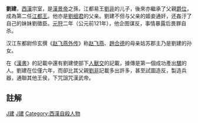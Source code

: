 '''劉建'''{{BD|?||前121年|catIdx=L劉建}}，[[西漢|西漢]]宗室，是[[汉景帝|漢景帝]]之孫，江都易王[[劉非|劉非]]的儿子，後來亦繼承了父親[[爵位|爵位]]，成為第二任[[江都王|江都王]]。他亦是[[细君公主|劉细君]]的父亲。劉建不但与父亲的姬妾通奸，还姦汙了自己的妹妹劉徵臣。[[元狩|元狩]]二年（公元前121年），他企图谋反，事情暴露后畏罪自杀。

汉江东都尉伶玄撰《[[赵飞燕外传|赵飞燕外传]]》称[[赵飞燕|赵飞燕]]、[[趙合德|趙合德]]的母亲姑苏郡主乃是劉建的孙女。

在《[[漢書|漢書]]》的記載中還有劉建使部下[[人獸交|人獸交]]的記載，據傳是第一個成功產出[[騾|騾]]的人。劉建在位僅六年，而卻比其父親[[劉非|劉非]]記載多出許多，甚至試圖造反，製造兵器，通聯其他王侯，下咒詛咒漢武帝。

==註解==

{{DEFAULTSORT:L劉建}}
[[Category:劉姓|J建]]
[[Category:汉朝诸侯王|J建]]
[[Category:西漢自殺人物|Category:西漢自殺人物]]